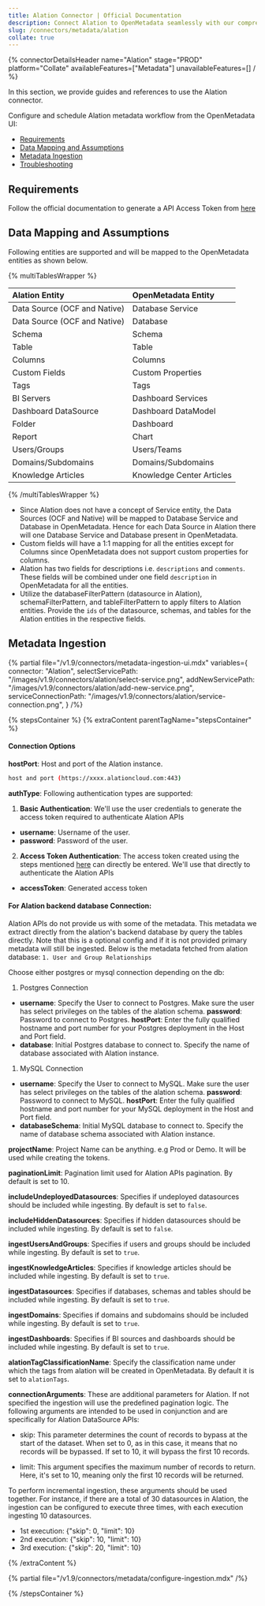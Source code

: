 ```yaml
---
title: Alation Connector | Official Documentation
description: Connect Alation to OpenMetadata seamlessly with our comprehensive connector guide. Learn setup, configuration, and metadata synchronization steps.
slug: /connectors/metadata/alation
collate: true
---
```







{% connectorDetailsHeader
name="Alation"
stage="PROD"
platform="Collate"
availableFeatures=["Metadata"]
unavailableFeatures=[]
/ %}


In this section, we provide guides and references to use the Alation connector.

Configure and schedule Alation metadata workflow from the OpenMetadata UI:

- [Requirements](#requirements)
- [Data Mapping and Assumptions](#data-mapping-and-assumptions)
- [Metadata Ingestion](#metadata-ingestion)
- [Troubleshooting](/connectors/metadata/alation/troubleshooting)

<IngestionModeTiles yamlPath="/snippets/connectors/metadata/alation/yaml" />

<ExternalIngestionDeployment />

## Requirements

Follow the official documentation to generate a API Access Token from [here](https://developer.alation.com/dev/docs/authentication-into-alation-apis#create-an-api-access-token)

## Data Mapping and Assumptions

Following entities are supported and will be mapped to the OpenMetadata entities as shown below.

{% multiTablesWrapper %}

| Alation Entity               | OpenMetadata Entity          |
| :----------------------------| :--------------------------- |
| Data Source (OCF and Native) | Database Service             |
| Data Source (OCF and Native) | Database                     |
| Schema                       | Schema                       |
| Table                        | Table                        |
| Columns                      | Columns                      |
| Custom Fields                | Custom Properties            |
| Tags                         | Tags                         |
| BI Servers                   | Dashboard Services           |
| Dashboard DataSource         | Dashboard DataModel          |
| Folder                       | Dashboard                    |
| Report                       | Chart                        |
| Users/Groups                 | Users/Teams                  |
| Domains/Subdomains           | Domains/Subdomains           |
| Knowledge Articles           | Knowledge Center Articles    |

{% /multiTablesWrapper %}

- Since Alation does not have a concept of Service entity, the Data Sources (OCF and Native) will be mapped to Database Service and Database in OpenMetadata. Hence for each Data Source in Alation there will one Database Service and Database present in OpenMetadata.
- Custom fields will have a 1:1 mapping for all the entities except for Columns since OpenMetadata does not support custom properties for columns.
- Alation has two fields for descriptions i.e. `descriptions` and `comments`. These fields will be combined under one field `description` in OpenMetadata for all the entities.
- Utilize the databaseFilterPattern (datasource in Alation), schemaFilterPattern, and tableFilterPattern to apply filters to Alation entities. Provide the `ids` of the datasource, schemas, and tables for the Alation entities in the respective fields.

## Metadata Ingestion

{% partial
  file="/v1.9/connectors/metadata-ingestion-ui.mdx"
  variables={
    connector: "Alation",
    selectServicePath: "/images/v1.9/connectors/alation/select-service.png",
    addNewServicePath: "/images/v1.9/connectors/alation/add-new-service.png",
    serviceConnectionPath: "/images/v1.9/connectors/alation/service-connection.png",
  }
/%}

{% stepsContainer %}
{% extraContent parentTagName="stepsContainer" %}

#### Connection Options

**hostPort**: Host and port of the Alation instance.

```bash
host and port (https://xxxx.alationcloud.com:443)
```

**authType**: Following authentication types are supported:
1. **Basic Authentication**:
We'll use the user credentials to generate the access token required to authenticate Alation APIs
- **username**: Username of the user.
- **password**: Password of the user.

2. **Access Token Authentication**:
The access token created using the steps mentioned [here](https://developer.alation.com/dev/docs/authentication-into-alation-apis#create-an-api-access-token) can directly be entered. We'll use that directly to authenticate the Alation APIs
- **accessToken**: Generated access token

#### For Alation backend database Connection:

Alation APIs do not provide us with some of the metadata. This metadata we extract directly from the alation's backend database by query the tables directly.
Note that this is a optional config and if it is not provided primary metadata will still be ingested.
Below is the metadata fetched from alation database:
`1. User and Group Relationships`

Choose either postgres or mysql connection depending on the db:
1. Postgres Connection
- **username**: Specify the User to connect to Postgres. Make sure the user has select privileges on the tables of the alation schema.
**password**: Password to connect to Postgres.
**hostPort**: Enter the fully qualified hostname and port number for your Postgres deployment in the Host and Port field.
- **database**: Initial Postgres database to connect to. Specify the name of database associated with Alation instance.

1. MySQL Connection
- **username**: Specify the User to connect to MySQL. Make sure the user has select privileges on the tables of the alation schema.
**password**: Password to connect to MySQL.
**hostPort**: Enter the fully qualified hostname and port number for your MySQL deployment in the Host and Port field.
- **databaseSchema**: Initial MySQL database to connect to. Specify the name of database schema associated with Alation instance.

**projectName**: Project Name can be anything. e.g Prod or Demo. It will be used while creating the tokens.

**paginationLimit**: Pagination limit used for Alation APIs pagination. By default is set to 10.

**includeUndeployedDatasources**: Specifies if undeployed datasources should be included while ingesting. By default is set to `false`.

**includeHiddenDatasources**: Specifies if hidden datasources should be included while ingesting. By default is set to `false`.

**ingestUsersAndGroups**: Specifies if users and groups should be included while ingesting. By default is set to `true`.

**ingestKnowledgeArticles**: Specifies if knowledge articles should be included while ingesting. By default is set to `true`.

**ingestDatasources**: Specifies if databases, schemas and tables should be included while ingesting. By default is set to `true`.

**ingestDomains**: Specifies if domains and subdomains should be included while ingesting. By default is set to `true`.

**ingestDashboards**: Specifies if BI sources and dashboards should be included while ingesting. By default is set to `true`.

**alationTagClassificationName**: Specify the classification name under which the tags from alation will be created in OpenMetadata. By default it is set to `alationTags`.

**connectionArguments**: These are additional parameters for Alation. If not specified the ingestion will use the predefined pagination logic.
The following arguments are intended to be used in conjunction and are specifically for Alation DataSource APIs:
- skip: This parameter determines the count of records to bypass at the start of the dataset. When set to 0, as in this case, it means that no records will be bypassed. If set to 10, it will bypass the first 10 records.

- limit: This argument specifies the maximum number of records to return. Here, it's set to 10, meaning only the first 10 records will be returned.

To perform incremental ingestion, these arguments should be used together. For instance, if there are a total of 30 datasources in Alation, the ingestion can be configured to execute three times, with each execution ingesting 10 datasources. 
- 1st execution: {"skip": 0, "limit": 10}
- 2nd execution: {"skip": 10, "limit": 10}
- 3rd execution: {"skip": 20, "limit": 10}


<AdvancedConfiguration />

{% /extraContent %}

<TestConnection />

{% partial file="/v1.9/connectors/metadata/configure-ingestion.mdx" /%}

<IngestionScheduleAndDeploy />

{% /stepsContainer %}
